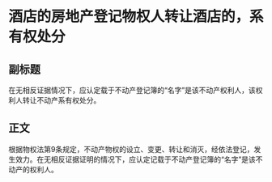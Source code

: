 # 酒店的房地产登记物权人转让酒店的，系有权处分
## 副标题
在无相反证据情况下，应认定载于不动产登记簿的“名字”是该不动产权利人，该权利人转让不动产系有权处分。
## 正文
根据物权法第9条规定，不动产物权的设立、变更、转让和消灭，经依法登记，发生效力。在无相反证据证明的情况下，应认定记载于不动产登记簿的“名字”是该不动产的权利人。